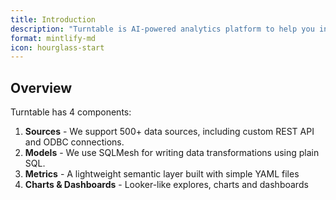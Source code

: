 ```yaml
---
title: Introduction
description: "Turntable is AI-powered analytics platform to help you ingest, model and manage your metrics and insights."
format: mintlify-md
icon: hourglass-start
---
```


## Overview

Turntable has 4 components:

1.  **Sources** - We support 500+ data sources, including custom REST API and ODBC connections.
2.  **Models** - We use SQLMesh for writing data transformations using plain SQL.
3.  **Metrics** - A lightweight semantic layer built with simple YAML files
4.  **Charts & Dashboards** - Looker-like explores, charts and dashboards
